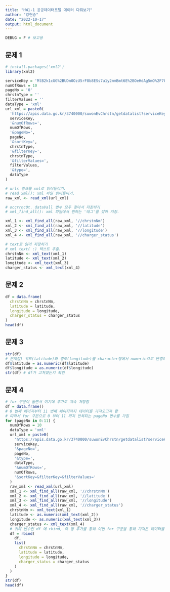 ```yaml
---
title: "HW1-1 공공데이터포털 데이터 다뤄보기"
author: "강현승"
date: "2022-10-17"
output: html_document
---
```


```r
DEBUG = F # 보고용
```

## 문제 1

```r
# install.packages('xml2')
library(xml2)

serviceKey = 'MlB2k1cGG%2BUDm0OzU5rF8b8ESs7u1y2mmBmt6E%2BOeHdAg5mO%2F7bx1dJDMPqCA2LgAe2E2H9jaodeKzU8IbFr4g%3D%3D'
numOfRows = 10
pageNo = '0'
chrstnType = ''
filterValues = ''
dataType = 'xml'
url_xml = paste0(
  'https://apis.data.go.kr/3740000/suwonEvChrstn/getdatalist?serviceKey=' ,
  serviceKey,
  '&numOfRows=',
  numOfRows,
  '&pageNo=',
  pageNo,
  '&sortKey=',
  chrstnType,
  '&filterKey=',
  chrstnType,
  '&filterValues=',
  filterValues,
  '&type=',
  dataType
)

# urls 링크를 xml로 읽어들이기.
# read xml(): xml 파일 읽어들이기.
raw_xml <- read_xml(url_xml)

# occrrnc0t. dataVall 변수 모두 찾아서 저장하기
# xml_find_all(): xml 파일에서 원하는 '태그'를 찾아 저장.

xml_1 <- xml_find_all(raw_xml, '//chrstnNm')
xml_2 <- xml_find_all(raw_xml, '//latitude')
xml_3 <- xml_find_all(raw_xml, '//longitude')
xml_4 <- xml_find_all(raw_xml, '//charger_status')

# text로 읽어 저장하기
# xml text( :) 텍스트 추출.
chrstnNm <- xml_text(xml_1)
latitude <- xml_text(xml_2)
longitude <- xml_text(xml_3)
charger_status <- xml_text(xml_4)
```

## 문제 2

```r
df = data.frame(
  chrstnNm = chrstnNm,
  latitude = latitude,
  longitude = longitude,
  charger_status = charger_status
)
head(df)
```

## 문제 3

```r
str(df)
# 문제점) 위도(latitude)와 경도(longitude)를 character형에서 numeric으로 변경하여야.
df$latitude = as.numeric(df$latitude)
df$longitude = as.numeric(df$longitude)
str(df) # df가 고쳐졌는지 확인
```

## 문제 4

```r
# for 구문이 돌면서 여기에 추가로 계속 저장함
df = data.frame()
# 0 번째 페이지부터 11 번째 페이지까지 데이터를 가져오고자 함
# 따라서 for 구문으로 0 부터 11 까지 반복되는 pageNo 변수를 가짐
for (pageNo in 0:11) {
  numOfRows = 10
  dataType = 'xml'
  url_xml = paste0(
    'https://apis.data.go.kr/3740000/suwonEvChrstn/getdatalist?serviceKey=' ,
    serviceKey,
    '&pageNo=',
    pageNo,
    '&type=',
    dataType,
    '&numOfRows=',
    numOfRows,
    '&sortKey=&filterKey=&filterValues='
  )
  raw_xml <- read_xml(url_xml)
  xml_1 <- xml_find_all(raw_xml, '//chrstnNm')
  xml_2 <- xml_find_all(raw_xml, '//latitude')
  xml_3 <- xml_find_all(raw_xml, '//longitude')
  xml_4 <- xml_find_all(raw_xml, '//charger_status')
  chrstnNm <- xml_text(xml_1)
  latitude <- as.numeric(xml_text(xml_2))
  longitude <- as.numeric(xml_text(xml_3))
  charger_status <- xml_text(xml_4)
  # 위의 변수인 df 에 rbind, 즉 행 추가를 통해 이번 for 구문을 통해 가져온 데이터를 추가함
  df = rbind(
    df,
    list(
      chrstnNm = chrstnNm,
      latitude = latitude,
      longitude = longitude,
      charger_status = charger_status
    )
  )
}
str(df)
head(df)
```